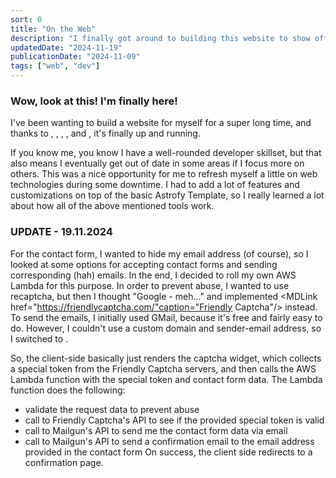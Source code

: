 ```yaml
---
sort: 0
title: "On the Web"
description: "I finally got around to building this website to show off some of my work and hobbies."
updatedDate: "2024-11-19"
publicationDate: "2024-11-09"
tags: ["web", "dev"]
---
```


### Wow, look at this! I'm finally here!
I've been wanting to build a website for myself for a super long time, and thanks to <MDLink href="https://pages.github.com/" caption="Github Pages"/>,
 <MDLink href="https://astro.build/" caption="Astro"/>,
 <MDLink href="https://daisyui.com/" caption="daisyUI"/>,
 <MDLink href="https://tailwindcss.com/" caption="tailwindcss"/>,
 and <MDLink href="https://astrofy-template.netlify.app/" caption="Astrofy Template"/>, it's finally up and running.

If you know me, you know I have a well-rounded developer skillset, but that also means I eventually get out of date in some areas if I focus more on others.
 This was a nice opportunity for me to refresh myself a little on web technologies during some downtime.
I had to add a lot of features and customizations on top of the basic Astrofy Template, so I really learned a lot about how all of the above mentioned tools work.

### UPDATE - 19.11.2024
For the contact form, I wanted to hide my email address (of course), so I looked at some options for accepting contact forms and sending corresponding (hah) emails.
In the end, I decided to roll my own AWS Lambda for this purpose. In order to prevent abuse, I wanted to use recaptcha, but then I thought "Google - meh..." and implemented
<MDLink href="https://friendlycaptcha.com/"caption="Friendly Captcha"/> instead. To send the emails, I initially used GMail, because it's free and fairly easy to do.
However, I couldn't use a custom domain and sender-email address, so I switched to <MDLink href="https://www.mailgun.com/" caption="Mailgun"/>.

So, the client-side basically just renders the captcha widget, which collects a special token from the Friendly Captcha servers,
and then calls the AWS Lambda function with the special token and contact form data.
The Lambda function does the following:
  - validate the request data to prevent abuse
  - call to Friendly Captcha's API to see if the provided special token is valid
  - call to Mailgun's API to send me the contact form data via email
  - call to Mailgun's API to send a confirmation email to the email address provided in the contact form
  On success, the client side redirects to a confirmation page.
